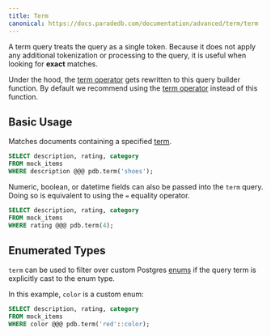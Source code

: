 ```yaml
---
title: Term
canonical: https://docs.paradedb.com/documentation/advanced/term/term
---
```


A term query treats the query as a single token. Because it does not apply any additional tokenization or processing
to the query, it is useful when looking for **exact** matches.

Under the hood, the [term operator](/v2/full-text/term) gets rewritten to this query builder function.
By default we recommend using the [term operator](/v2/full-text/term) instead of this function.

## Basic Usage

Matches documents containing a specified [term](/documentation/concepts/term).

```sql
SELECT description, rating, category
FROM mock_items
WHERE description @@@ pdb.term('shoes');
```

Numeric, boolean, or datetime fields can also be passed into the `term` query. Doing so is equivalent to using the
`=` equality operator.

```sql
SELECT description, rating, category
FROM mock_items
WHERE rating @@@ pdb.term(4);
```

## Enumerated Types

`term` can be used to filter over custom Postgres [enums](/documentation/indexing/create_index#enumerated-types)
if the query term is explicitly cast to the enum type.

In this example, `color` is a custom enum:

```sql
SELECT description, rating, category
FROM mock_items
WHERE color @@@ pdb.term('red'::color);
```
